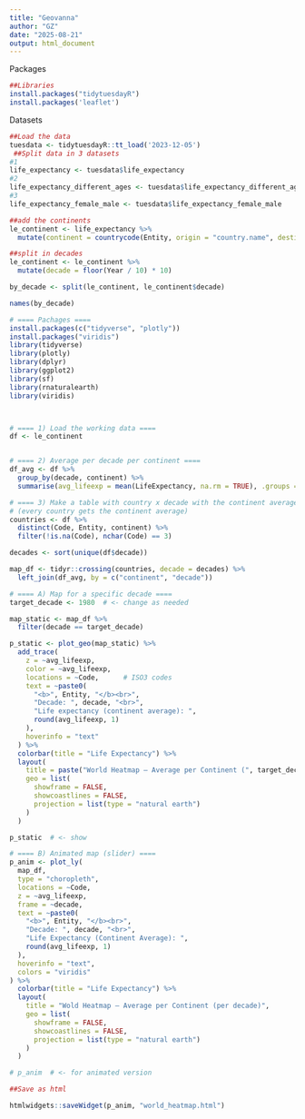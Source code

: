 ```yaml
---
title: "Geovanna"
author: "GZ"
date: "2025-08-21"
output: html_document
---
```


Packages
```r
##Libraries
install.packages("tidytuesdayR")
install.packages('leaflet')


```

Datasets
```r
##Load the data
tuesdata <- tidytuesdayR::tt_load('2023-12-05')
 ##Split data in 3 datasets
#1
life_expectancy <- tuesdata$life_expectancy
#2
life_expectancy_different_ages <- tuesdata$life_expectancy_different_ages
#3
life_expectancy_female_male <- tuesdata$life_expectancy_female_male

```


```r
##add the continents
le_continent <- life_expectancy %>%
  mutate(continent = countrycode(Entity, origin = "country.name", destination = "continent"))

```

```r
##split in decades
le_continent <- le_continent %>%
  mutate(decade = floor(Year / 10) * 10)

by_decade <- split(le_continent, le_continent$decade)

names(by_decade)

```
        



```r
# ==== Pachages ====
install.packages(c("tidyverse", "plotly"))
install.packages("viridis")
library(tidyverse)
library(plotly)
library(dplyr)
library(ggplot2)
library(sf)
library(rnaturalearth)
library(viridis)



# ==== 1) Load the working data ====
df <- le_continent


# ==== 2) Average per decade per continent ====
df_avg <- df %>%
  group_by(decade, continent) %>%
  summarise(avg_lifeexp = mean(LifeExpectancy, na.rm = TRUE), .groups = "drop")

# ==== 3) Make a table with country x decade with the continent average ====
# (every country gets the continent average)
countries <- df %>%
  distinct(Code, Entity, continent) %>%
  filter(!is.na(Code), nchar(Code) == 3)

decades <- sort(unique(df$decade))

map_df <- tidyr::crossing(countries, decade = decades) %>%
  left_join(df_avg, by = c("continent", "decade"))

# ==== A) Map for a specific decade ====
target_decade <- 1980  # <- change as needed

map_static <- map_df %>%
  filter(decade == target_decade)

p_static <- plot_geo(map_static) %>%
  add_trace(
    z = ~avg_lifeexp,
    color = ~avg_lifeexp,
    locations = ~Code,      # ISO3 codes
    text = ~paste0(
      "<b>", Entity, "</b><br>",
      "Decade: ", decade, "<br>",
      "Life expectancy (continent average): ",
      round(avg_lifeexp, 1)
    ),
    hoverinfo = "text"
  ) %>%
  colorbar(title = "Life Expectancy") %>%
  layout(
    title = paste("World Heatmap — Average per Continent (", target_decade, "s)", sep = ""),
    geo = list(
      showframe = FALSE,
      showcoastlines = FALSE,
      projection = list(type = "natural earth")
    )
  )

p_static  # <- show

# ==== B) Animated map (slider) ====
p_anim <- plot_ly(
  map_df,
  type = "choropleth",
  locations = ~Code,
  z = ~avg_lifeexp,
  frame = ~decade,
  text = ~paste0(
    "<b>", Entity, "</b><br>",
    "Decade: ", decade, "<br>",
    "Life Expectancy (Continent Average): ",
    round(avg_lifeexp, 1)
  ),
  hoverinfo = "text",
  colors = "viridis"
) %>%
  colorbar(title = "Life Expectancy") %>%
  layout(
    title = "Wold Heatmap — Average per Continent (per decade)",
    geo = list(
      showframe = FALSE,
      showcoastlines = FALSE,
      projection = list(type = "natural earth")
    )
  )

# p_anim  # <- for animated version

```


```r
##Save as html

htmlwidgets::saveWidget(p_anim, "world_heatmap.html")
```



